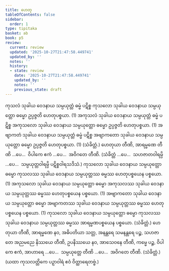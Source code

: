```yaml
---
title: ဟေတု
tableOfContents: false
sidebar:
  order: 1
type: tipitaka
basket: ab
book: p5
review:
  current: review
  updated: '2025-10-27T21:47:58.449741'
  updated_by: ''
  notes: ''
  history:
  - state: review
    date: '2025-10-27T21:47:58.449741'
    updated_by: ''
    notes: ''
    previous_state: draft
---
```



<ReviewStatus review={frontmatter.review} showDetails={true} />

<HypothesisAnnotation frontmatter={frontmatter} />

<DynamicBreadcrumb />

<Division number="1" book="p5" e="ch" v="39" p="1">

<Paragraph number="2" book="p5">
ကုသလံ သုခါယ ဝေဒနာယ သမ္ပယုတ္တံ ဓမ္မံ ပဋိစ္စ ကုသလော သုခါယ ဝေဒနာယ သမ္ပယုတ္တော ဓမ္မော ဥပ္ပဇ္ဇတိ ဟေတုပစ္စယာ. (1)
</Paragraph>

<Paragraph number="3" book="p5">
အကုသလံ သုခါယ ဝေဒနာယ သမ္ပယုတ္တံ ဓမ္မံ ပဋိစ္စ အကုသလော သုခါယ ဝေဒနာယ သမ္ပယုတ္တော ဓမ္မော ဥပ္ပဇ္ဇတိ ဟေတုပစ္စယာ. (1)
</Paragraph>

<Paragraph number="4" book="p5">
အဗျာကတံ သုခါယ ဝေဒနာယ သမ္ပယုတ္တံ ဓမ္မံ ပဋိစ္စ အဗျာကတော သုခါယ ဝေဒနာယ သမ္ပယုတ္တော ဓမ္မော ဥပ္ပဇ္ဇတိ ဟေတုပစ္စယာ. (1) (သံခိတ္တံ.)
</Paragraph>

</Division>
<Division number="2" book="p5" e="ch" v="39" p="1">

<Paragraph number="5" book="p5">
ဟေတုယာ တီဏိ, အာရမ္မဏေ တီဏိ …ပေ…  ဝိပါကေ ဧကံ …ပေ…  အဝိဂတေ တီဏိ. (သံခိတ္တံ …ပေ…  သဟဇာတဝါရမ္ပိ …ပေ…  သမ္ပယုတ္တဝါရမ္ပိ ပဋိစ္စဝါရသဒိသံ.)
</Paragraph>

</Division>
<Division number="3" book="p5" e="ch" v="39" p="1">

<Paragraph number="6" book="p5">
ကုသလော သုခါယ ဝေဒနာယ သမ္ပယုတ္တော ဓမ္မော ကုသလဿ သုခါယ ဝေဒနာယ သမ္ပယုတ္တဿ ဓမ္မဿ ဟေတုပစ္စယေန ပစ္စယော. (1)
</Paragraph>

<Paragraph number="7" book="p5">
အကုသလော သုခါယ ဝေဒနာယ သမ္ပယုတ္တော ဓမ္မော အကုသလဿ သုခါယ ဝေဒနာယ သမ္ပယုတ္တဿ ဓမ္မဿ ဟေတုပစ္စယေန ပစ္စယော. (1)
</Paragraph>

<Paragraph number="8" book="p5">
အဗျာကတော သုခါယ ဝေဒနာယ သမ္ပယုတ္တော ဓမ္မော အဗျာကတဿ သုခါယ ဝေဒနာယ သမ္ပယုတ္တဿ ဓမ္မဿ ဟေတုပစ္စယေန ပစ္စယော. (1)
</Paragraph>

<Paragraph number="9" book="p5">
ကုသလော သုခါယ ဝေဒနာယ သမ္ပယုတ္တော ဓမ္မော ကုသလဿ သုခါယ ဝေဒနာယ သမ္ပယုတ္တဿ ဓမ္မဿ အာရမ္မဏပစ္စယေန ပစ္စယော. (သံခိတ္တံ.)
</Paragraph>

</Division>
<Division number="4" book="p5" e="ch" v="39" p="2">

<Paragraph number="10" book="p5">
ဟေတုယာ တီဏိ, အာရမ္မဏေ နဝ, အဓိပတိယာ သတ္တ, အနန္တရေ သမနန္တရေ ပဉ္စ, သဟဇာတေ အညမညေ နိဿယေ တီဏိ, ဥပနိဿယေ နဝ, အာသေဝနေ တီဏိ, ကမ္မေ ပဉ္စ, ဝိပါကေ ဧကံ, အာဟာရေ …ပေ…  သမ္ပယုတ္တေ တီဏိ …ပေ…  အဝိဂတေ တီဏိ. (သံခိတ္တံ.)
</Paragraph>

<Paragraph number="11" book="p5">
(ယထာ ကုသလတ္တိကေ ပဉှာဝါရံ ဧဝံ ဝိတ္ထာရေတဗ္ဗံ.)
</Paragraph>
</Division>